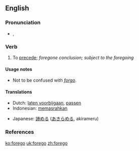 ==English==

===Pronunciation===
*{{IPA|/'foɻgo/}}, {{SAMPA|/'/}}

===Verb===
{{en-verb|foregoes|foregoing|forewent|foregone}}

# To [[precede]]; ''foregone conclusion; subject to the foregoing''

====Usage notes====
*Not to be confused with ''[[forgo]]''.

====Translations====
{{top}}
*Dutch: [[laten voorbijgaan]], [[passen]]
*Indonesian: [[pasrah|memasrahkan]]
{{mid}}
*Japanese: [[諦める]] ([[あきらめる]], akirameru)
{{bottom}}

===References===
{{R:Century 1911}}
{{R:Webster 1913}}

[[ko:forego]]
[[uk:forego]]
[[zh:forego]]